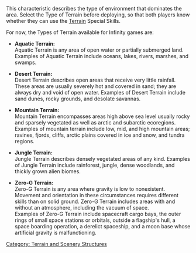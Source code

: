 {{section-terrain-and-scenery-section}}


{{n4only}}
{{n4list}}
This characteristic describes the type of environment that dominates the area.
Select the Type of Terrain before deploying, so that both players know whether they can use the [[Terrain]] Special Skills.

{{skillbox |black| TYPES OF TERRAIN | }}
{{effects}}
For now, the Types of Terrain available for Infinity games are:

* '''Aquatic Terrain:'''<br>Aquatic Terrain is any area of open water or partially submerged land. Examples of Aquatic Terrain include oceans, lakes, rivers, marshes, and swamps.

* '''Desert Terrain:'''<br>Desert Terrain describes open areas that receive very little rainfall. These areas are usually severely hot and covered in sand; they are always dry and void of open water. Examples of Desert Terrain include sand dunes, rocky grounds, and desolate savannas.

* '''Mountain Terrain:'''<br>Mountain Terrain encompasses areas high above sea level  usually rocky and sparsely vegetated  as well as arctic and subarctic ecoregions. Examples of mountain terrain include low, mid, and high mountain areas; ravines, fjords, cliffs, arctic plains covered in ice and snow, and tundra regions.

* '''Jungle Terrain:'''<br>Jungle Terrain describes densely vegetated areas of any kind. Examples of Jungle Terrain include rainforest, jungle, dense woodlands, and thickly grown alien biomes.

* '''Zero-G Terrain:'''<br>Zero-G Terrain is any area where gravity is low to nonexistent. Movement and orientation in these circumstances requires different skills than on solid ground. Zero-G Terrain includes areas with and without an atmosphere, including the vacuum of space.<br>Examples of Zero-G Terrain include spacecraft cargo bays, the outer rings of small space stations or orbitals, outside a flagship's hull, a space boarding operation, a derelict spaceship, and a moon base whose artificial gravity is malfunctioning.


{{n4end}}



[[Category: Terrain and Scenery Structures]]